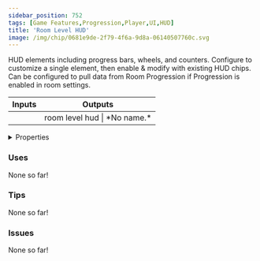 ```yaml
---
sidebar_position: 752
tags: [Game Features,Progression,Player,UI,HUD]
title: 'Room Level HUD'
image: /img/chip/0681e9de-2f79-4f6a-9d8a-06140507760c.svg
---
```


HUD elements including progress bars, wheels, and counters. Configure to customize a single element, then enable & modify with existing HUD chips. Can be configured to pull data from Room Progression if Progression is enabled in room settings.



<IChip uuid="0681e9de-2f79-4f6a-9d8a-06140507760c"/>

<table><thead><tr><th>Inputs</th><th>Outputs</th></tr></thead><tbody><tr><td /><td>room level hud | *No name.*</td></tr></tbody></table>

<details>
  <summary>Properties</summary>
  <div>
    <div>
    <table>
      <tbody>
        <tr>
          <td>Is beta required?</td>
          <td>No</td>
        </tr>
        <tr>
          <td>Is chip a trolling risk?</td>
          <td>No</td>
        </tr>
        <tr>
          <td>Is chip a role assignment risk?</td>
          <td>No</td>
        </tr>
        <tr>
          <td>Chip UUID</td>
          <td>0681e9de-2f79-4f6a-9d8a-06140507760c</td>
        </tr>
        <tr>
          <td>Room availability</td>
          <td>Available everywhere</td>
        </tr>
      </tbody>
    </table>
    </div>
  </div>
</details>

### Uses

None so far!

### Tips

None so far!

### Issues

None so far!